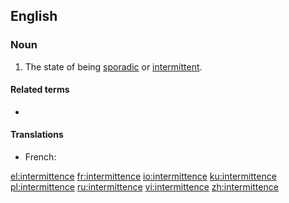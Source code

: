 ==English==

===Noun===
{{en-noun}}

# The state of being [[sporadic]] or [[intermittent]].

====Related terms====
* {{l|en|intermittent}}

====Translations====
{{trans-top|state of being intermittent}}
* French: {{t|fr|inermittence|f}}
{{trans-mid}}
{{trans-bottom}}

[[el:intermittence]]
[[fr:intermittence]]
[[io:intermittence]]
[[ku:intermittence]]
[[pl:intermittence]]
[[ru:intermittence]]
[[vi:intermittence]]
[[zh:intermittence]]